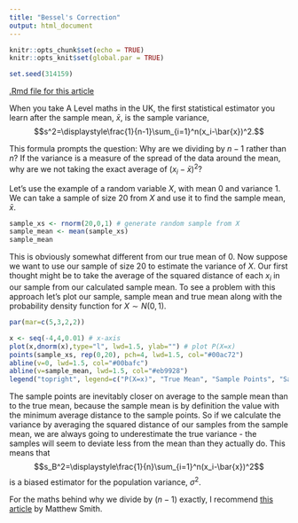 ---
title: "Bessel's Correction"
output: html_document
---
```{r setup, include=FALSE}
knitr::opts_chunk$set(echo = TRUE)
knitr::opts_knit$set(global.par = TRUE)
```

```{r, echo=FALSE}
set.seed(314159)
```
[.Rmd file for this article](https://regriffiths.github.io/rprojects/bessels-correction.Rmd)

When you take A Level maths in the UK, the first statistical estimator you learn after the sample mean, $\bar{x}$, is the sample variance, $$s^2=\displaystyle\frac{1}{n-1}\sum_{i=1}^n(x_i-\bar{x})^2.$$

This formula prompts the question: Why are we dividing by $n-1$ rather than $n$? If the variance is a measure of the spread of the data around the mean, why are we not taking the exact average of $(x_i-\bar{x})^2$?

Let's use the example of a random variable $X$, with mean $0$ and variance $1$. We can take a sample of size $20$ from $X$ and use it to find the sample mean, $\bar{x}$.
```{r}
sample_xs <- rnorm(20,0,1) # generate random sample from X
sample_mean <- mean(sample_xs)
sample_mean
```

This is obviously somewhat different from our true mean of $0$. Now suppose we want to use our sample of size $20$ to estimate the variance of $X$. Our first thought might be to take the average of the squared distance of each $x_i$ in our sample from our calculated sample mean. To see a problem with this approach let's plot our sample, sample mean and true mean along with the probability density function for $X\sim N(0,1)$.
```{r, echo=FALSE}
par(mar=c(5,3,2,2))
```

```{r, fig.height=6, fig.width=9}
x <- seq(-4,4,0.01) # x-axis
plot(x,dnorm(x),type="l", lwd=1.5, ylab="") # plot P(X=x)
points(sample_xs, rep(0,20), pch=4, lwd=1.5, col="#00ac72")
abline(v=0, lwd=1.5, col="#00bafc")
abline(v=sample_mean, lwd=1.5, col="#eb9928")
legend("topright", legend=c("P(X=x)", "True Mean", "Sample Points", "Sample Mean"), col=c("black", "#00bafc", "#00ac72", "#eb9928"), lty=c(1,1,NA,1), pch=c(NA,NA,4,NA), lwd=rep(1.5,4))
```

The sample points are inevitably closer on average to the sample mean than to the true mean, because the sample mean is by definition the value with the minimum average distance to the sample points. So if we calculate the variance by averaging the squared distance of our samples from the sample mean, we are always going to underestimate the true variance - the samples will seem to deviate less from the mean than they actually do. This means that $$s_B^2=\displaystyle\frac{1}{n}\sum_{i=1}^n(x_i-\bar{x})^2$$ is a biased estimator for the population variance, $\sigma^2$.

For the maths behind why we divide by $(n-1)$ exactly, I recommend [this article](http://www.crataegus.me.uk/thoughts/bessel_correction.html) by Matthew Smith.